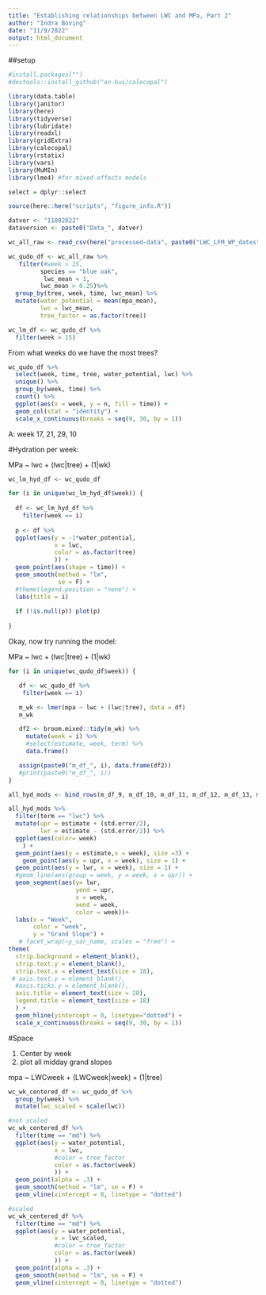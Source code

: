 ```yaml
---
title: "Establishing relationships between LWC and MPa, Part 2"
author: "Indra Boving"
date: "11/9/2022"
output: html_document
---
```


##setup
```r
#install.packages("")
#devtools::install_github("an-bui/calecopal")

library(data.table)
library(janitor)
library(here)
library(tidyverse)
library(lubridate)
library(readxl)
library(gridExtra)
library(calecopal)
library(rstatix)
library(vars)
library(MuMIn)
library(lme4) #for mixed effects models

select = dplyr::select

source(here::here("scripts", "figure_info.R"))

datver <- "11082022"
dataversion <- paste0("Data_", datver)
```

```r
wc_all_raw <- read_csv(here("processed-data", paste0("LWC_LFM_WP_dates",datver,".csv")), show_col_types = FALSE) 

wc_qudo_df <- wc_all_raw %>% 
   filter(#week > 15, 
         species == "blue oak", 
          lwc_mean < 1, 
         lwc_mean > 0.25)%>% 
  group_by(tree, week, time, lwc_mean) %>% 
  mutate(water_potential = mean(mpa_mean), 
         lwc = lwc_mean, 
         tree_factor = as.factor(tree)) 

wc_lm_df <- wc_qudo_df %>% 
  filter(week > 15)
```

From what weeks do we have the most trees?

```r
wc_qudo_df %>% 
  select(week, time, tree, water_potential, lwc) %>% 
  unique() %>% 
  group_by(week, time) %>% 
  count() %>% 
  ggplot(aes(x = week, y = n, fill = time)) +
  geom_col(stat = "identity") + 
  scale_x_continuous(breaks = seq(9, 30, by = 1))
```
A: week 17, 21, 29, 10

#Hydration per week: 

MPa ~ lwc + (lwc|tree) + (1|wk)

```r
wc_lm_hyd_df <- wc_qudo_df 

for (i in unique(wc_lm_hyd_df$week)) {
  
  df <- wc_lm_hyd_df %>% 
    filter(week == i)
  
  p <- df %>% 
  ggplot(aes(y = -1*water_potential, 
             x = lwc, 
             color = as.factor(tree)
             )) +
  geom_point(aes(shape = time)) + 
  geom_smooth(method = "lm",
              se = F) +
  #theme(legend.position = "none") +
  labs(title = i)
  
  if (!is.null(p)) plot(p)
  
}
```
Okay, now try running the model: 

MPa ~ lwc + (lwc|tree) + (1|wk)

```r
for (i in unique(wc_qudo_df$week)) {

   df <- wc_qudo_df %>%
    filter(week == i)

   m_wk <- lmer(mpa ~ lwc + (lwc|tree), data = df)
   m_wk

   df2 <- broom.mixed::tidy(m_wk) %>%
     mutate(week = i) %>%
     #select(estimate, week, term) %>% 
     data.frame()

   assign(paste0("m_df_", i), data.frame(df2)) 
   #print(paste0("m_df_", i))
}

all_hyd_mods <- bind_rows(m_df_9, m_df_10, m_df_11, m_df_12, m_df_13, m_df_14, m_df_15, m_df_17, m_df_18, m_df_19, m_df_21, m_df_29)
```

```r
all_hyd_mods %>% 
  filter(term == "lwc") %>% 
  mutate(upr = estimate + (std.error/2), 
         lwr = estimate - (std.error/2)) %>% 
  ggplot(aes(color= week)
    ) + 
  geom_point(aes(y = estimate,x = week), size =3) +
    geom_point(aes(y = upr, x = week), size = 1) +
  geom_point(aes(y = lwr, x = week), size = 1) +
  #geom_line(aes(group = week, y = week, x = upr)) +
  geom_segment(aes(y= lwr, 
                   yend = upr, 
                   x = week, 
                   xend = week, 
                   color = week))+
  labs(x = "Week", 
       color = "week", 
       y = "Grand Slope") +
   # facet_wrap(~y_var_name, scales = "free") + 
theme(
  strip.background = element_blank(),
  strip.text.y = element_blank(), 
  strip.text.x = element_text(size = 18), 
 # axis.text.y = element_blank(), 
  #axis.ticks.y = element_blank(), 
  axis.title = element_text(size = 20), 
  legend.title = element_text(size = 18)
  ) +
  geom_hline(yintercept = 0, linetype="dotted") + 
  scale_x_continuous(breaks = seq(9, 30, by = 1))
```
#Space

1. Center by week
2. plot all midday grand slopes

mpa ~ LWCweek + (LWCweek|week) + (1|tree)

```r
wc_wk_centered_df <- wc_qudo_df %>% 
  group_by(week) %>% 
  mutate(lwc_scaled = scale(lwc))

#not scaled
wc_wk_centered_df %>% 
  filter(time == "md") %>% 
  ggplot(aes(y = water_potential, 
             x = lwc, 
             #color = tree_factor
             color = as.factor(week)
             )) +
  geom_point(alpha = .3) +
  geom_smooth(method = "lm", se = F) + 
  geom_vline(xintercept = 0, linetype = "dotted")

#scaled
wc_wk_centered_df %>% 
  filter(time == "md") %>% 
  ggplot(aes(y = water_potential, 
             x = lwc_scaled, 
             #color = tree_factor
             color = as.factor(week)
             )) +
  geom_point(alpha = .3) +
  geom_smooth(method = "lm", se = F) + 
  geom_vline(xintercept = 0, linetype = "dotted")
```

